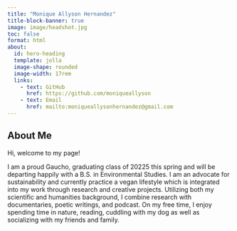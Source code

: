 ```yaml
---
title: "Monique Allyson Hernandez"
title-block-banner: true
image: image/headshot.jpg
toc: false
format: html
about:
  id: hero-heading
  template: jolla
  image-shape: rounded
  image-width: 17rem
  links:
    - text: GitHub
      href: https://github.com/moniqueallyson
    - text: Email
      href: mailto:moniqueallysonhernandez@gmail.com
---
```

## About Me

 
Hi, welcome to my page!

I am a proud Gaucho, graduating class of 20225 this spring and will be departing happily with a B.S. in Environmental Studies. I am an advocate for sustainability and currently practice a vegan lifestyle which is integrated into my work through research and creative projects. Utilizing both my scientific and humanities background, I combine research with documentaries, poetic writings, and podcast. On my free time, I enjoy spending time in nature, reading, cuddling with my dog as well as socializing with my friends and family.

